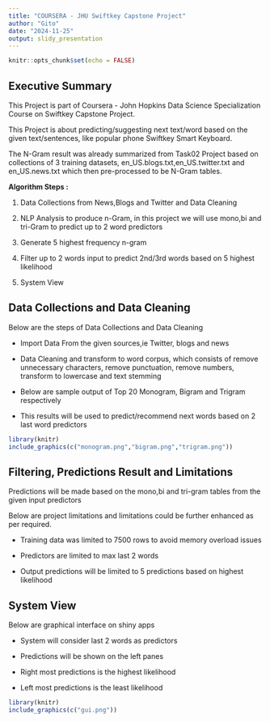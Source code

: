 ```yaml
---
title: "COURSERA - JHU Swiftkey Capstone Project"
author: "Gito"
date: "2024-11-25"
output: slidy_presentation
---
```


```r
knitr::opts_chunk$set(echo = FALSE)
```

## Executive Summary

This Project is part of Coursera - John Hopkins Data Science Specialization Course on Swiftkey Capstone Project.

This Project is about predicting/suggesting next text/word based on the given text/sentences, like popular phone Swiftkey Smart Keyboard.

The N-Gram result was already summarized from Task02 Project based on collections of 3 training datasets, en_US.blogs.txt,en_US.twitter.txt and en_US.news.txt which then pre-processed to be N-Gram tables.

**Algorithm Steps :**

1.  Data Collections from News,Blogs and Twitter and Data Cleaning

2.  NLP Analysis to produce n-Gram, in this project we will use mono,bi and tri-Gram to predict up to 2 word predictors

3.  Generate 5 highest frequency n-gram

4.  Filter up to 2 words input to predict 2nd/3rd words based on 5 highest likelihood

5.  System View

## Data Collections and Data Cleaning

Below are the steps of Data Collections and Data Cleaning

-   Import Data From the given sources,ie Twitter, blogs and news

-   Data Cleaning and transform to word corpus, which consists of remove unnecessary characters, remove punctuation, remove numbers, transform to lowercase and text stemming

-   Below are sample output of Top 20 Monogram, Bigram and Trigram respectively

-   This results will be used to predict/recommend next words based on 2 last word predictors

```r
library(knitr)
include_graphics(c("monogram.png","bigram.png","trigram.png"))
```

## Filtering, Predictions Result and Limitations

Predictions will be made based on the mono,bi and tri-gram tables from the given input predictors

Below are project limitations and limitations could be further enhanced as per required.

-   Training data was limited to 7500 rows to avoid memory overload issues

-   Predictors are limited to max last 2 words

-   Output predictions will be limited to 5 predictions based on highest likelihood

## System View

Below are graphical interface on shiny apps

-   System will consider last 2 words as predictors

-   Predictions will be shown on the left panes

-   Right most predictions is the highest likelihood

-   Left most predictions is the least likelihood

```r
library(knitr)
include_graphics(c("gui.png"))
```
